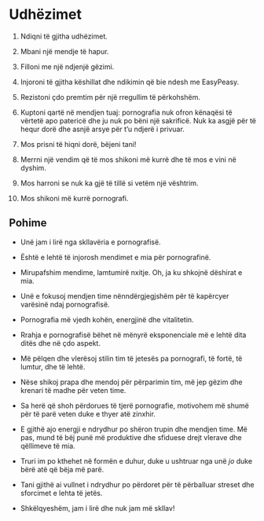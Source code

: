 # Udhëzimet

1.  Ndiqni të gjitha udhëzimet.

2.  Mbani një mendje të hapur.

3.  Filloni me një ndjenjë gëzimi.

4.  Injoroni të gjitha këshillat dhe ndikimin që bie ndesh me EasyPeasy.

5.  Rezistoni çdo premtim për një rregullim të përkohshëm.

6.  Kuptoni qartë në mendjen tuaj: pornografia nuk ofron kënaqësi të vërtetë apo patericë dhe ju nuk po bëni një sakrificë. Nuk ka asgjë për të hequr dorë dhe asnjë arsye për t'u ndjerë i privuar.

7.  Mos prisni të hiqni dorë, bëjeni tani!

8.  Merrni një vendim që të mos shikoni më kurrë dhe të mos e vini në dyshim.

9.  Mos harroni se nuk ka gjë të tillë si vetëm një vështrim.

10. Mos shikoni më kurrë pornografi.

## Pohime

-   Unë jam i lirë nga skllavëria e pornografisë.

-   Është e lehtë të injorosh mendimet e mia për pornografinë.

-   Mirupafshim mendime, lamtumirë nxitje. Oh, ja ku shkojnë dëshirat e mia.

-   Unë e fokusoj mendjen time nënndërgjegjshëm për të kapërcyer varësinë ndaj pornografisë.

-   Pornografia më vjedh kohën, energjinë dhe vitalitetin.

-   Rrahja e pornografisë bëhet në mënyrë eksponenciale më e lehtë dita ditës dhe në çdo aspekt.

-   Më pëlqen dhe vlerësoj stilin tim të jetesës pa pornografi, të fortë, të lumtur, dhe të lehtë.

-   Nëse shikoj prapa dhe mendoj për përparimin tim, më jep gëzim dhe krenari të madhe për veten time.

-   Sa herë që shoh përdorues të tjerë pornografie, motivohem më shumë për të parë veten duke e thyer atë zinxhir.

-   E gjithë ajo energji e ndrydhur po shëron trupin dhe mendjen time. Më pas, mund të bëj punë më produktive dhe sfiduese drejt vlerave dhe qëllimeve të mia.

-   Truri im po kthehet në formën e duhur, duke u ushtruar nga unë *jo* duke bërë atë që bëja më parë.

-   Tani gjithë ai vullnet i ndrydhur po përdoret për të përballuar streset dhe sforcimet e lehta të jetës.

-   Shkëlqyeshëm, jam i lirë dhe nuk jam më skllav!
